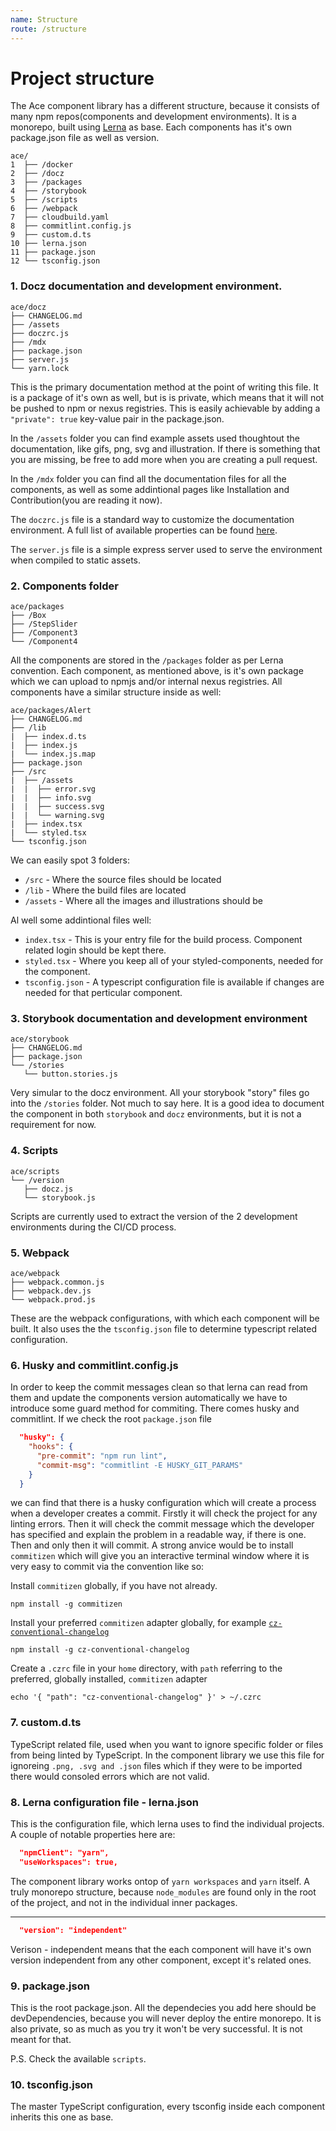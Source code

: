 ```yaml
---
name: Structure
route: /structure
---
```


# Project structure
The Ace component library has a different structure, because it consists of many npm repos(components and development environments). It is a monorepo, built using [Lerna](https://github.com/lerna/lerna) as base. Each components has it's own package.json file as well as version.

```
ace/
1  ├── /docker
2  ├── /docz
3  ├── /packages
4  ├── /storybook
5  ├── /scripts
6  ├── /webpack
7  ├── cloudbuild.yaml
8  ├── commitlint.config.js
9  ├── custom.d.ts
10 ├── lerna.json
11 ├── package.json
12 └── tsconfig.json
```

### 1. Docz documentation and development environment.

```
ace/docz
├── CHANGELOG.md
├── /assets
├── doczrc.js
├── /mdx
├── package.json
├── server.js
└── yarn.lock
```
This is the primary documentation method at the point of writing this file. It is a package of it's own as well, but is is private, which means that it will not be pushed to npm or nexus registries. This is easily achievable by adding a `"private": true` key-value pair in the package.json.

In the `/assets` folder you can find example assets used thoughtout the documentation, like gifs, png, svg and illustration. If there is something that you are missing, be free to add more when you are creating a pull request.

In the `/mdx` folder you can find all the documentation files for all the components, as well as some addintional pages like Installation and Contribution(you are reading it now).

The `doczrc.js` file is a standard way to customize the documentation environment. A full list of available properties can be found [here](https://www.docz.site/docs/project-configuration).

The `server.js` file is a simple express server used to serve the environment when compiled to static assets.

### 2. Components folder

```
ace/packages
├── /Box
├── /StepSlider
├── /Component3
└── /Component4
```

All the components are stored in the `/packages` folder as per Lerna convention. Each component, as mentioned above, is it's own package which we can upload to npmjs and/or internal nexus registries. All components have a similar structure inside as well:

```
ace/packages/Alert
├── CHANGELOG.md
├── /lib
|  ├── index.d.ts
|  ├── index.js
|  └── index.js.map
├── package.json
├── /src
|  ├── /assets
|  |  ├── error.svg
|  |  ├── info.svg
|  |  ├── success.svg
|  |  └── warning.svg
|  ├── index.tsx
|  └── styled.tsx
└── tsconfig.json
```

We can easily spot 3 folders:
  - `/src` - Where the source files should be located
  - `/lib` - Where the build files are located
  - `/assets` - Where all the images and illustrations should be

Al well some addintional files well:
  - `index.tsx` - This is your entry file for the build process. Component related login should be kept there. 
  - `styled.tsx` - Where you keep all of your styled-components, needed for the component. 
  - `tsconfig.json` - A typescript configuration file is available if changes are needed for that perticular component.

### 3. Storybook documentation and development environment

```
ace/storybook
├── CHANGELOG.md
├── package.json
└── /stories
   └── button.stories.js
```

Very simular to the docz environment. All your storybook "story" files go into the `/stories` folder. Not much to say here. It is a good idea to document the component in both `storybook` and `docz` environments, but it is not a requirement for now.

### 4. Scripts

```
ace/scripts
└── /version
   ├── docz.js
   └── storybook.js
```

Scripts are currently used to extract the version of the 2 development environments during the CI/CD process.

### 5. Webpack

```
ace/webpack
├── webpack.common.js
├── webpack.dev.js
└── webpack.prod.js
```

These are the webpack configurations, with which each component will be built. It also uses the the `tsconfig.json` file to determine typescript related configuration.

### 6. Husky and commitlint.config.js

In order to keep the commit messages clean so that lerna can read from them and update the components version automatically we have to introduce some guard method for commiting. There comes husky and commitlint. If we check the root `package.json` file

```json
  "husky": {
    "hooks": {
      "pre-commit": "npm run lint",
      "commit-msg": "commitlint -E HUSKY_GIT_PARAMS"
    }
  }
```

we can find that there is a husky configuration which will create a process when a developer creates a commit. Firstly it will check the project for any linting errors. Then it will check the commit message which the developer has specified and explain the problem in a readable way, if there is one. Then and only then it will commit. A strong anvice would be to install `commitizen` which will give you an interactive terminal window where it is very easy to commit via the convention like so:

Install `commitizen` globally, if you have not already.

```
npm install -g commitizen
```

Install your preferred `commitizen` adapter globally, for example [`cz-conventional-changelog`](https://www.npmjs.com/package/cz-conventional-changelog)

```
npm install -g cz-conventional-changelog
```

Create a `.czrc` file in your `home` directory, with `path` referring to the preferred, globally installed, `commitizen` adapter

```
echo '{ "path": "cz-conventional-changelog" }' > ~/.czrc
```

### 7. custom.d.ts

TypeScript related file, used when you want to ignore specific folder or files from being linted by TypeScript. In the component library we use this file for ignoreing `.png, .svg and .json` files which if they were to be imported there would consoled errors which are not valid.

### 8. Lerna configuration file - lerna.json

This is the configuration file, which lerna uses to find the individual projects. A couple of notable properties here are:

```json
  "npmClient": "yarn",
  "useWorkspaces": true,
```
The component library works ontop of `yarn workspaces` and `yarn` itself. A truly monorepo structure, because `node_modules` are found only in the root of the project, and not in the individual inner packages.

------

```json
  "version": "independent"
```

Verison - independent means that the each component will have it's own version independent from any other component, except it's related ones.

### 9. package.json
This is the root package.json. All the dependecies you add here should be devDependencies, because you will never deploy the entire monorepo. It is also private, so as much as you try it won't be very successful. It is not meant for that.

P.S. Check the available `scripts`.

### 10. tsconfig.json
The master TypeScript configuration, every tsconfig inside each component inherits this one as base.